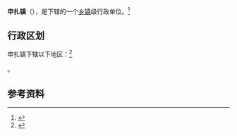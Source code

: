 {{中国乡级行政区|54/24/26/100/000}}

'''申扎镇'''（{{bo|z=ཤན་རྩ་}}），是{{PRC admin/fullname|54/24/26/100/000|3}}下辖的一个[[乡镇|乡镇]]级行政单位。<ref>{{PRC admin/ref sgc|{{PRC admin/parent|54/24/26/100/000}}}}</ref>

== 行政区划 ==

申扎镇下辖以下地区：<ref>{{PRC admin/ref sgc|54/24/26/100/000}}</ref>

{{PRC admin/children|54/24/26/100/000}}。

== 参考资料 ==

{{reflist}}

{{行政区划小作品}}
{{PRC admin/navcat|54/24/26/100/000}}